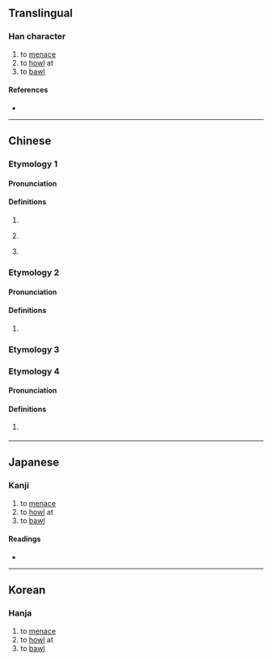 {{also|呼}}
{{character info/new}}
==Translingual==

===Han character===
{{Han char|rn=30|rad=口|as=11|sn=14|four=|canj=RYPD|ids=⿰口虖}}

# to [[menace]]
# to [[howl]] at
# to [[bawl]]

====References====
* {{Han ref|kx=0205.260|dkj=04195|dj=0428.190|hdz=10676.010|uh=5611|ud=22033}}

----

==Chinese==
{{zh-forms}}

===Etymology 1===

====Pronunciation====
{{zh-pron
|m=hū
|c=fu1
|mc=y
|oc=y
|cat=v,pn
}}

====Definitions====
{{zh-hanzi}}

# {{zh-original|呼|to [[call]]; to [[shout]]}}
# {{lb|zh|onomatopoeia}} {{n-g|A [[puff]] of [[wind]].}}
# {{surname|zh}}

===Etymology 2===

====Pronunciation====
{{zh-pron
|m=hù
|c=fu3
|cat=syllable
}}

====Definitions====
{{zh-hanzi}}

# {{zh-only|嘑爾}}

===Etymology 3===
{{zh-see|滹|v}}

===Etymology 4===

====Pronunciation====
{{zh-pron
|c=laa3
|cat=part
}}

====Definitions====
{{zh-hanzi}}

# {{lb|zh|Cantonese}} {{zh-alt-form|喇|tr=laa3|(sentence-final particle)}}

----

==Japanese==

===Kanji===
{{ja-kanji|grade=|rs=口11}}

# to [[menace]]
# to [[howl]] at
# to [[bawl]]

====Readings====
* {{ja-readings|on=[[こ]] (ko), [[く]] (ku)|kun=[[さけぶ]] (sakebu), [[なく]] (naku), [[よぶ]] (yobu)}}

----

==Korean==

===Hanja===
{{ko-hanja|hangeul=호|rv=ho|mr=ho}}

# to [[menace]]
# to [[howl]] at
# to [[bawl]]